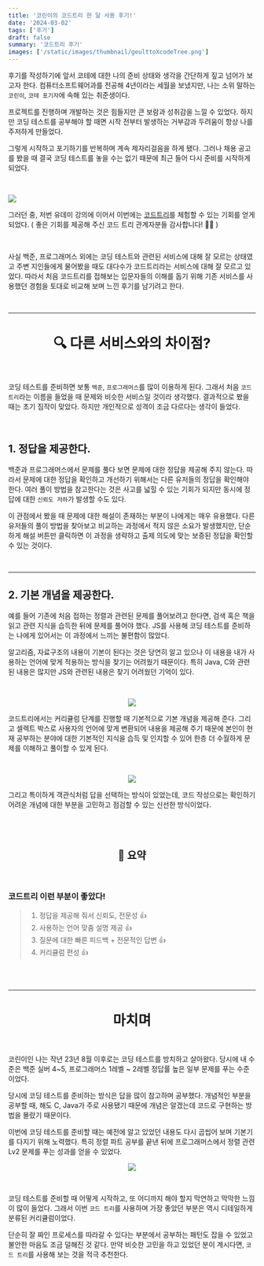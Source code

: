 ```yaml
---
title: '코린이의 코드트리 한 달 사용 후기!'
date: '2024-03-02'
tags: ['후기']
draft: false
summary: '코드트리 후기'
images: ['/static/images/thumbnail/geulttoXcodeTree.png']
---
```


후기를 작성하기에 앞서 코테에 대한 나의 준비 상태와 생각을 간단하게 짚고 넘어가 보고자 한다. 컴퓨터소프트웨어과를 전공해 4년이라는 세월을 보냈지만, 나는 소위 말하는 `코린이`, `코테 포기자`에 속해 있는 취준생이다.

프로젝트를 진행하며 개발하는 것은 힘들지만 큰 보람과 성취감을 느낄 수 있었다. 하지만 코딩 테스트를 공부해야 할 때면 시작 전부터 발생하는 거부감과 두려움이 항상 나를 주저하게 만들었다.

그렇게 시작하고 포기하기를 반복하며 계속 제자리걸음을 하게 됐다. 그러나 채용 공고를 봤을 때 결국 코딩 테스트를 놓을 수는 없기 때문에 최근 들어 다시 준비를 시작하게 되었다.

<br />

![](https://velog.velcdn.com/images/mintmin0320/post/355a129f-3089-40c3-900d-335fd117a730/image.png)

그러던 중, 저번 유데미 강의에 이어서 이번에는 [코드트리](https://www.codetree.ai/)를 체험할 수 있는 기회를 얻게 되었다. ( 좋은 기회를 제공해 주신 코드 트리 관계자분들 감사합니다! 👏👏 )

<br />

사실 백준, 프로그래머스 외에는 코딩 테스트와 관련된 서비스에 대해 잘 모르는 상태였고 주변 지인들에게 물어봤을 때도 대다수가 코드트리라는 서비스에 대해 잘 모르고 있었다. 따라서 처음 코드트리를 접해보는 입문자들의 이해를 돕기 위해 기존 서비스를 사용했던 경험을 토대로 비교해 보며 느낀 후기를 남기려고 한다.

<br />
<hr />

<center>

# 🔍 다른 서비스와의 차이점?

<br />

</center>

코딩 테스트를 준비하면 보통 `백준`, `프로그래머스`를 많이 이용하게 된다. 그래서 처음 `코드트리`라는 이름을 들었을 때 문제와 비슷한 서비스일 것이라 생각했다. 결과적으로 봤을 때는 초기 짐작이 맞았다. 하지만 개인적으로 성격이 조금 다르다는 생각이 들었다.

<br />

## 1. 정답을 제공한다.

백준과 프로그래머스에서 문제를 풀다 보면 문제에 대한 정답을 제공해 주지 않는다. 따라서 문제에 대한 정답을 확인하고 개선하기 위해서는 다른 유저들의 정답을 확인해야 한다. 여러 풀이 방법을 참고한다는 것은 사고를 넓힐 수 있는 기회가 되지만 동시에 정답에 대한 `신뢰도 저하`가 발생할 수도 있다.

이 관점에서 봤을 때 문제에 대한 해설이 존재하는 부분이 나에게는 매우 유용했다. 다른 유저들의 풀이 방법을 찾아보고 비교하는 과정에서 적지 않은 소요가 발생했지만, 단순하게 해설 버튼만 클릭하면 이 과정을 생략하고 출제 의도에 맞는 보증된 정답을 확인할 수 있는 것이다.

<br />
<hr />

## 2. 기본 개념을 제공한다.

예를 들어 기존에 처음 접하는 정렬과 관련된 문제를 풀어보려고 한다면, 검색 혹은 책을 읽고 관련 지식을 습득한 뒤에 문제를 풀어야 했다. JS를 사용해 코딩 테스트를 준비하는 나에게 있어서는 이 과정에서 느끼는 불편함이 많았다.

알고리즘, 자료구조의 내용이 기본이 된다는 것은 당연히 알고 있으나 이 내용을 내가 사용하는 언어에 맞게 적용하는 방식을 찾기는 어려웠기 때문이다. 특히 Java, C와 관련된 내용은 많지만 JS와 관련된 내용은 찾기 어려웠던 기억이 있다.

<br />

<center>

![](https://velog.velcdn.com/images/mintmin0320/post/8c19a6e2-a87b-491b-bb4b-1f43cce6a108/image.png)

</center>

코드트리에서는 커리큘럼 단계를 진행할 때 기본적으로 기본 개념을 제공해 준다. 그리고 셀렉트 박스로 사용자의 언어에 맞게 변환되어 내용을 제공해 주기 때문에 본인이 현재 공부하는 분야에 대한 기본적인 지식을 습득 및 인지할 수 있어 한층 더 수월하게 문제를 이해하고 풀이할 수 있게 된다.

<br />

<center>

![](https://velog.velcdn.com/images/mintmin0320/post/3d70490b-3f2c-4655-92f1-3d8aac7a5d73/image.png)

</center>

그리고 특이하게 객관식처럼 답을 선택하는 방식이 있었는데, 코드 작성으로는 확인하기 어려운 개념에 대한 부분을 고민하고 점검할 수 있는 신선한 방식이었다.

<br />
<br />

<center>

## 📌 요약

</center>

<br />

### 코드트리 이런 부분이 좋았다!

> 1. 정답을 제공해 줘서 신뢰도, 전문성 👍
> 2. 사용하는 언어 맞춤 설명 제공 👍
> 3. 질문에 대한 빠른 피드백 + 전문적인 답변 👍
> 4. 커리큘럼 편성 👍

<br />

<br />
<hr />

<center>

# 마치며

<br />
</center>

코린이인 나는 작년 23년 8월 이후로는 코딩 테스트를 방치하고 살아왔다. 당시에 내 수준은 백준 실버 4~5, 프로그래머스 1레벨 ~ 2레벨 정답률 높은 일부 문제를 푸는 수준이었다.

당시에 코딩 테스트를 준비하는 방식은 답을 많이 참고하며 공부했다. 개념적인 부분을 공부할 때, 해도 C, Java가 주로 사용됐기 때문에 개념은 알겠는데 코드로 구현하는 방법을 몰랐기 때문이다.

이번에 코딩 테스트를 준비할 때는 예전에 알고 있었던 내용도 다시 곱씹어 보며 기본기를 다지기 위해 노력했다. 특히 정렬 파트 공부를 끝낸 뒤에 프로그래머스에서 정렬 관련 Lv2 문제를 푸는 성과를 얻을 수 있었다.

<center>

![](https://velog.velcdn.com/images/mintmin0320/post/90223a9d-c32a-472c-b21a-f55d20960527/image.png)

</center>

<br />

코딩 테스트를 준비할 때 어떻게 시작하고, 또 어디까지 해야 할지 막연하고 막막한 느낌이 많이 들었다. 그래서 이번 `코드 트리`를 사용하며 가장 좋았던 부분은 역시 디테일하게 분류된 커리큘럼이었다.

단순히 잘 짜인 프로세스를 따라갈 수 있다는 부분에서 공부하는 패턴도 잡을 수 있었고 불안한 마음도 조금 덜해진 것 같다. 만약 비슷한 고민을 하고 있었던 분이 계시다면, `코드 트리`를 사용해 보는 것을 적극 추천한다.

<br />
